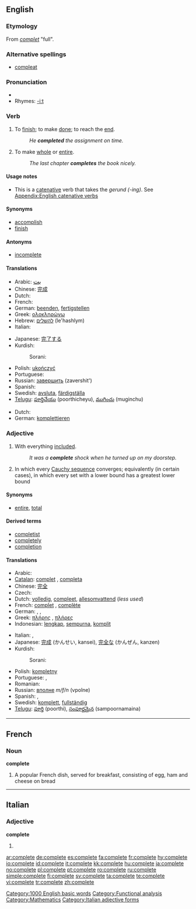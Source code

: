 ==English==

{{rank|distribute|ordinary|forms|948|complete|access|ways|grave}}

===Etymology===
From {{OF.}} ''[[complet]]'' "full".

===Alternative spellings===
* [[compleat]]

===Pronunciation===
* {{audio|en-us-complete.ogg|Audio (US)}}
* Rhymes: [[Rhymes:English:-iːt|-iːt]]

===Verb===
{{en-verb|complet|ing}}

# {{transitive}} To [[finish]]; to make [[done]]; to reach the [[end]].
#: ''He '''completed''' the assignment on time.''
# {{transitive}} To make [[whole]] or [[entire]].
#: ''The last chapter '''completes''' the book nicely.''

====Usage notes====
* This is a [[catenative]] verb that takes the ''gerund (-ing)''. See [[Appendix:English catenative verbs]]

====Synonyms====
* [[accomplish]]
* [[finish]]

====Antonyms====
* [[incomplete]]

====Translations====
{{trans-top|to finish}}
* Arabic: <big>[[بت]]</big>
* Chinese: [[完成]]
* Dutch: {{t+|nl|voltooien}}
* French: {{t+|fr|accomplir}}
* German: [[beenden]], [[fertigstellen]]
* Greek: [[ολοκληρώνω]]
* Hebrew: [[להשלים]] (le'hashlym)
* Italian: {{t+|it|completare}}
{{trans-mid}}
* Japanese: [[完了する]]<!-- please check -->
* Kurdish:
*: Sorani: {{t|ku|ته‌واو کردن|tr=tawAw kirdin|sc=KUchar}}
* Polish: [[ukończyć]]
* Portuguese: {{t+|pt|terminar}}
* Russian: [[завершить]] (zavershit')
* Spanish: {{t-|es|terminar}}
* Swedish: [[avsluta]], [[färdigställa]]
* [[Telugu]]: [[పూర్తిచేయు]] (poorthicheyu), [[ముగించు]] (muginchu)
{{trans-bottom}}

{{trans-top|to make whole or entire}}
* Dutch: {{t+|nl|aanvullen}}
* German: [[komplettieren]]
{{trans-mid}}
{{trans-bottom}}

===Adjective===
{{en-adj}}

# With everything [[included]].
#: ''It was a '''complete''' shock when he turned up on my doorstep.''
# {{analysis}} In which every [[Cauchy sequence]] converges; equivalently (in certain cases), in which every set with a lower bound has a greatest lower bound

====Synonyms====
* {{italbrac-colon|with everything included}} [[entire]], [[total]]

====Derived terms====
* [[completist]]
* [[completely]]
* [[completion]]

====Translations====
{{trans-top|with everything included}}
* Arabic: {{t-|ar|كامل|tr=kāmil|sc=ARchar}}
* [[Catalan]]: [[complet]] {{m}}, [[completa]] {{f}}
* Chinese: [[完全]]
* Czech: {{t+|cs|úplný|m}}
* Dutch: [[volledig]], [[compleet]], [[allesomvattend]] (''less used'')
* French: [[complet]] {{m}}, [[complète]] {{f}}
* German: {{t+|de|ganz}}, {{t+|de|komplett}}, {{t+|de|vollständig}}
* Greek: [[πλήρης]] {{m|f}}, [[πλήρες]] {{n}}
* Indonesian: [[lengkap]], [[sempurna]], [[komplit]]
{{trans-mid}}
* Italian: {{t+|it|completo|m}}, {{t+|it|completa|f}}
* Japanese: [[完成]] (かんせい, kansei), [[完全]]な (かんぜん, kanzen)
* Kurdish:
*: Sorani: {{t|ku|ته‌واو|tr=tawAw|sc=KUchar}}
* Polish: [[kompletny]]
* Portuguese: {{t+|pt|completo|m}}, {{t-|pt|completa|f}}
* Romanian: {{t-|ro|complet}}
* Russian: [[вполне]] ''m/f/n'' (vpolne)
* Spanish: {{t+|es|completo|m}}, {{t-|es|completa|f}}
* Swedish: [[komplett]], [[fullständig]]
* [[Telugu]]: [[పూర్తి]] (poorthi), [[సంపూర్ణమైన]] (sampoornamaina)
{{trans-bottom}}

[[Category:1000 English basic words]]
[[Category:Functional analysis]]
[[Category:Mathematics]]

----

==French==

===Noun===
'''complete'''

# A popular French dish, served for breakfast, consisting of egg, ham and cheese on bread

----

==Italian==

===Adjective===
'''complete''' {{p}}

# {{feminine of|completo#Adjective|completo}}

[[Category:Italian adjective forms]]

[[ar:complete]]
[[de:complete]]
[[es:complete]]
[[fa:complete]]
[[fr:complete]]
[[hy:complete]]
[[io:complete]]
[[id:complete]]
[[it:complete]]
[[kk:complete]]
[[hu:complete]]
[[ja:complete]]
[[no:complete]]
[[pl:complete]]
[[pt:complete]]
[[ro:complete]]
[[ru:complete]]
[[simple:complete]]
[[fi:complete]]
[[sv:complete]]
[[ta:complete]]
[[te:complete]]
[[vi:complete]]
[[tr:complete]]
[[zh:complete]]